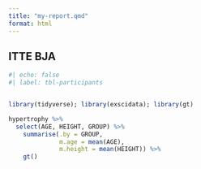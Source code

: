 ```yaml
---
title: "my-report.qmd"
format: html
---
```


## ITTE BJA

```r
#| echo: false
#| label: tbl-participants


library(tidyverse); library(exscidata); library(gt)

hypertrophy %>%
  select(AGE, HEIGHT, GROUP) %>%
    summarise(.by = GROUP,
              m.age = mean(AGE),
              m.height = mean(HEIGHT)) %>%
    gt()

```

